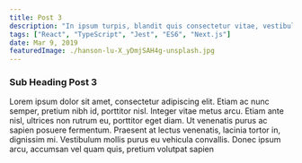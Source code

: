 ```yaml
---
title: Post 3
description: "In ipsum turpis, blandit quis consectetur vitae, vestibulum ac est. Lorem ipsum dolor sit amet"
tags: ["React", "TypeScript", "Jest", "ES6", "Next.js"]
date: Mar 9, 2019
featuredImage: ./hanson-lu-X_yDmjSAH4g-unsplash.jpg
---
```


### Sub Heading Post 3

Lorem ipsum dolor sit amet, consectetur adipiscing elit. Etiam ac nunc semper, pretium nibh id, porttitor nisl. Integer vitae metus arcu. Etiam ante nisl, ultrices non rutrum eu, porttitor eget diam. Ut venenatis purus ac sapien posuere fermentum. Praesent at lectus venenatis, lacinia tortor in, dignissim mi. Vestibulum mollis purus eu vehicula convallis. Donec ipsum arcu, accumsan vel quam quis, pretium volutpat sapien
